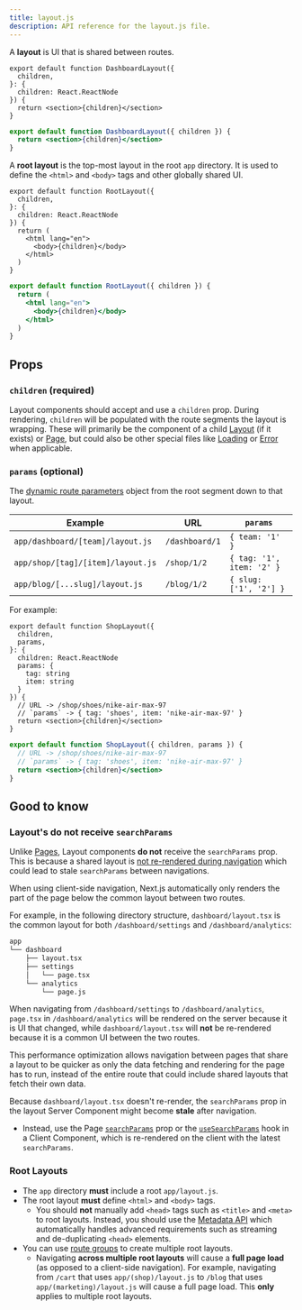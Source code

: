 ```yaml
---
title: layout.js
description: API reference for the layout.js file.
---
```


A **layout** is UI that is shared between routes.

```tsx filename="app/dashboard/layout.tsx" switcher
export default function DashboardLayout({
  children,
}: {
  children: React.ReactNode
}) {
  return <section>{children}</section>
}
```

```jsx filename="app/dashboard/layout.js" switcher
export default function DashboardLayout({ children }) {
  return <section>{children}</section>
}
```

A **root layout** is the top-most layout in the root `app` directory. It is used to define the `<html>` and `<body>` tags and other globally shared UI.

```tsx filename="app/layout.tsx" switcher
export default function RootLayout({
  children,
}: {
  children: React.ReactNode
}) {
  return (
    <html lang="en">
      <body>{children}</body>
    </html>
  )
}
```

```jsx filename="app/layout.js" switcher
export default function RootLayout({ children }) {
  return (
    <html lang="en">
      <body>{children}</body>
    </html>
  )
}
```

## Props

### `children` (required)

Layout components should accept and use a `children` prop. During rendering, `children` will be populated with the route segments the layout is wrapping. These will primarily be the component of a child [Layout](/docs/app/building-your-application/routing/pages-and-layouts#pages) (if it exists) or [Page](/docs/app/building-your-application/routing/pages-and-layouts#pages), but could also be other special files like [Loading](/docs/app/building-your-application/routing/loading-ui-and-streaming) or [Error](/docs/app/building-your-application/routing/error-handling) when applicable.

### `params` (optional)

The [dynamic route parameters](/docs/app/building-your-application/routing/dynamic-routes) object from the root segment down to that layout.

| Example                           | URL            | `params`                  |
| --------------------------------- | -------------- | ------------------------- |
| `app/dashboard/[team]/layout.js`  | `/dashboard/1` | `{ team: '1' }`           |
| `app/shop/[tag]/[item]/layout.js` | `/shop/1/2`    | `{ tag: '1', item: '2' }` |
| `app/blog/[...slug]/layout.js`    | `/blog/1/2`    | `{ slug: ['1', '2'] }`    |

For example:

```tsx filename="app/shop/[tag]/[item]/layout.ts" switcher
export default function ShopLayout({
  children,
  params,
}: {
  children: React.ReactNode
  params: {
    tag: string
    item: string
  }
}) {
  // URL -> /shop/shoes/nike-air-max-97
  // `params` -> { tag: 'shoes', item: 'nike-air-max-97' }
  return <section>{children}</section>
}
```

```jsx filename="app/shop/[tag]/[item]/layout.js" switcher
export default function ShopLayout({ children, params }) {
  // URL -> /shop/shoes/nike-air-max-97
  // `params` -> { tag: 'shoes', item: 'nike-air-max-97' }
  return <section>{children}</section>
}
```

## Good to know

### Layout's do not receive `searchParams`

Unlike [Pages](/docs/app/api-reference/file-conventions/page), Layout components **do not** receive the `searchParams` prop. This is because a shared layout is [not re-rendered during navigation](/docs/app/building-your-application/routing#partial-rendering) which could lead to stale `searchParams` between navigations.

When using client-side navigation, Next.js automatically only renders the part of the page below the common layout between two routes.

For example, in the following directory structure, `dashboard/layout.tsx` is the common layout for both `/dashboard/settings` and `/dashboard/analytics`:

```txt highight={3} hideLineNumbers
app
└── dashboard
    ├── layout.tsx
    ├── settings
    │   └── page.tsx
    └── analytics
        └── page.js
```

When navigating from `/dashboard/settings` to `/dashboard/analytics`, `page.tsx` in `/dashboard/analytics` will be rendered on the server because it is UI that changed, while `dashboard/layout.tsx` will **not** be re-rendered because it is a common UI between the two routes.

This performance optimization allows navigation between pages that share a layout to be quicker as only the data fetching and rendering for the page has to run, instead of the entire route that could include shared layouts that fetch their own data.

Because `dashboard/layout.tsx` doesn't re-render, the `searchParams` prop in the layout Server Component might become **stale** after navigation.

- Instead, use the Page [`searchParams`](/docs/app/api-reference/file-conventions/page) prop or the [`useSearchParams`](/docs/app/api-reference/functions/use-params) hook in a Client Component, which is re-rendered on the client with the latest `searchParams`.

### Root Layouts

- The `app` directory **must** include a root `app/layout.js`.
- The root layout **must** define `<html>` and `<body>` tags.
  - You should **not** manually add `<head>` tags such as `<title>` and `<meta>` to root layouts. Instead, you should use the [Metadata API](/docs/app/api-reference/functions/generate-metadata) which automatically handles advanced requirements such as streaming and de-duplicating `<head>` elements.
- You can use [route groups](/docs/app/building-your-application/routing/route-groups) to create multiple root layouts.
  - Navigating **across multiple root layouts** will cause a **full page load** (as opposed to a client-side navigation). For example, navigating from `/cart` that uses `app/(shop)/layout.js` to `/blog` that uses `app/(marketing)/layout.js` will cause a full page load. This **only** applies to multiple root layouts.
